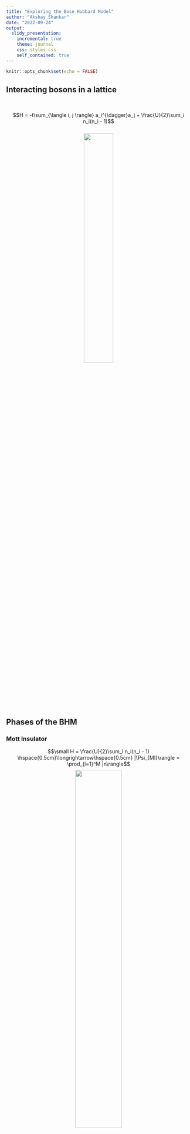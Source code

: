 ```yaml
---
title: "Exploring the Bose Hubbard Model"
author: "Akshay Shankar"
date: "2022-09-24"
output: 
  slidy_presentation:
    incremental: true
    theme: journal
    css: styles.css
    self_contained: true
---
```


```r
knitr::opts_chunk$set(echo = FALSE)
```

## Interacting bosons in a lattice
<br>

$$H = -t\sum_{\langle i, j \rangle} a_i^{\dagger}a_j + \frac{U}{2}\sum_i n_i(n_i - 1)$$
<br>
<center>
![](./images/lattice.png){width=40%}
</center>

## Phases of the BHM

### Mott Insulator

$$\small H = \frac{U}{2}\sum_i n_i(n_i - 1) \hspace{0.5cm}\longrightarrow\hspace{0.5cm} |\Psi_{MI}\rangle = \prod_{i=1}^M |n\rangle$$
<center>
![](./images/mott.png){width=50%}
</center>

### Superfluid

$$\small H = -t\sum_{\langle i, j \rangle} a_i^{\dagger}a_j\hspace{0.5cm}\longrightarrow\hspace{0.5cm}|\Psi_{SF}\rangle= \frac{1}{N!} (\sum_{i=1}^M a_i^{\dagger})^N |{0}\rangle \hspace{0.5cm}$$

<center>
![](./images/superfluid.png){width=50%}
</center>

## Exact Diagonalization

Consider N bosons in M lattice sites.

<br>

- $$\text{Enumerate basis set: }\hspace{0.5cm} |n_1, n_2, ..., n_M\rangle \hspace{0.5cm} s.t. \hspace{0.5cm} \sum_{i=1}^M n_i = N$$
<br>
- $$\text{Construct hamiltonian matrix: }\hspace{0.5cm} \langle n_1, n_2, ..., n_M| \hspace{0.1cm}\hat{H} \hspace{0.1cm}| n_1', n_2', ..., n_M'\rangle$$
<br>
- $$\text{Diagonalize the hamiltonian: } \hspace{0.5cm} H|\psi\rangle = E|\psi\rangle$$


## Results (ED)
<center>
![](./images/ED_res.png){width=70%}
</center>

## Sparsity of the Hamiltonian
<center>
![](./images/sparsity.png){width=55%}
</center>

<br>
10 bosons; 10 lattice sites.

## Dimensionality scaling
$$\small\text{Dim }(\mathcal{H}) = \frac{(N+M-1)!}{N!(M-1)!}$$
<center>
![](./images/basis_scaling.png){width=80%}
</center>
## Order of Magnitude
<center>
![](./images/dimension.png){width=70%}
</center>

## Mean Field Theory
<br>
$$\small \hat{a}_i = \Psi + \delta\hat{a}_i \hspace{1cm} \Bigg |\hspace{1cm}\mathcal{O}(\delta \hat{a}_i ^2) \approx 0$$
<br>
<center>
![](./images/MFT.png){width=100%}

</center>
<br>
$$\small \underbrace{H = -t\sum_{\langle i, j \rangle} a_i^{\dagger}a_j + \frac{U}{2}\sum_i n_i(n_i - 1)}_{\text{coupled lattice sites}} \hspace{0.5cm}\longrightarrow\hspace{0.5cm} \underbrace{H \{\Psi \} = \sum_i-zt \cdot (\Psi^*a_i + \Psi a_i^{\dagger} - |\Psi|^2) + \frac{U}{2}n_i(n_i -1)}_{\text{de-coupled lattice sites}}$$

## Solution (MFT)
<br>
To find the equilibrium state of the system, we must minimize $G = H - \mu N + TS$.
<br>
<br>
$$\frac{\partial \langle G\rangle}{\partial \Psi} = \frac{\partial \langle H - \mu N\rangle}{\partial \Psi}\Bigg|_{T=0K} = 0$$
<br>

$$ \Psi = \langle \psi_{gs} |\hat{a} | \psi_{gs} \rangle$$
<br>
$$\text{Minimize G} \equiv \text{Self-consistently diagonalize } H\{\Psi\}$$

## Algorithm (MFT)

<center>
![](./images/MFT_alg.png){width=40%}
</center>

## Results (MFT)
<center>
![](./images/MFT_res.png){width=70%}
</center>

## Results (MFT, contd.)
<center>
![](./images/MFT_res2.png){width=55%}
</center>

## Cluster Mean Field Theory

<br>
<br>

<center>
![](./images/CMFT.png){width=90%}
</center>

$$\small \underbrace{H = -t\sum_{\langle i, j \rangle} a_i^{\dagger}a_j + \frac{U}{2}\sum_i n_i(n_i - 1)}_{\text{coupled lattice sites}} \hspace{0.5cm}\longrightarrow\hspace{0.5cm} \underbrace{H \{\Psi_i \} = \sum_C H_{exact} + \sum_{C, C'}H_{MFT}\{ \Psi_i \}}_{\text{de-coupled clusters of sites}}$$

## Results (CMFT)
<center>
![](./images/CMFT_res.png){width=60%}
</center>

## Dipolar bosons in a lattice
<br>

$$H = -t\sum_{\langle i, j \rangle} a_i^{\dagger}a_j + \frac{U}{2}\sum_i n_i(n_i - 1) + V \sum_{\langle i, j \rangle} n_i n_j$$
<br>
<center>
![](./images/modulation.png){width=40%}
</center>

## Solution (MFT)

$$\small H = -t\sum_{\langle i, j \rangle} a_i^{\dagger}a_j + \frac{U}{2}\sum_i n_i(n_i - 1) + V\sum_{\langle i, j \rangle} n_i n_j$$
$$\hat{n}_i = \rho_i + \delta \hat{n}_i\hspace{0.5cm}\Bigg\downarrow \hspace{0.5cm}\hat{a}_i = \Psi_i + \delta\hat{a}_i$$
$$\small H_A \{\Psi_A, \Psi_B,\rho_A, \rho_B \} = -zt \cdot (\Psi_B^*a_A + \Psi_B a_A^{\dagger} - \Psi_A^*\Psi_B) + zV\cdot(\rho_Bn_A - \rho_A\rho_B) + \frac{U}{2}n_A(n_A -1) \\ 
\small H_B \{\Psi_A, \Psi_B,\rho_A, \rho_B \} = -zt \cdot (\Psi_A^*a_B + \Psi_A a_B^{\dagger} - \Psi_B^*\Psi_A) + zV\cdot(\rho_An_B - \rho_B\rho_A) + \frac{U}{2}n_B(n_B -1)$$
<br>
$$\small H \{\Psi_A, \Psi_B,\rho_A, \rho_B\}= \sum_{i \in A} H_i + \sum_{j \in B} H_j$$

<br>
Solve self-consistently: $\hspace{0.5cm}\Psi_i = \langle \psi_{gs, i}|\hat{a}_i |\psi_{gs, i}\rangle \hspace{0.5cm};\hspace{0.5cm} \rho_i = \langle \psi_{gs, i}|\hat{n}_i |\psi_{gs, i}\rangle \hspace{0.5cm}; \hspace{0.5cm} i \in \{A, B\}$

## Results (MFT)
<center>
![](./images/phases.png){width=35%}
</center>
<br>
<center>
![](./images/eBHM.png){width=90%}
</center>

## Results (MFT, contd.)

<br>
<br>

<center>
![](./images/eBHM.gif){width=90%}
</center>

<br>

<center>
![](./images/legend.png){width=50%}
</center>

## What next?

- Quantum Monte Carlo methods
    - Variational QMC
    - Path Integral QMC
        - Evaluate the partition function $Z = Tr(e^{\beta\hat{H}})$
        - Finite-temperature results
        
- $$\hat{H}_0 = \frac{U}{2} \sum_i n_i(n_i-1) - \mu\sum_in _i \hspace{0.5cm}\Bigg|\hspace{0.5cm} \hat{V} = t\sum_{\langle i, j \rangle} a_i^{\dagger}a_j$$

- $$Z \equiv \sum_{m=0}^{\infty} \sum_{i_1,..,i_m} e^{-\beta \epsilon_1} \int_0^{\beta} d\tau_1 \dots \int_0^{\tau_m -1} (e^{-\tau_1\epsilon_1}\langle i_1|V|i_2\rangle e^{\tau_1\epsilon_2})\dots(e^{-\tau_m\epsilon_m}\langle i_m | V|i_1\rangle e^{\tau_m\epsilon_1})$$
- Evaluate the path integral to arbitrary accuracy.

## Variational Ansatz - ANN

Ansatz for the wave-function: $\Psi = \sum_{n} \Psi(n) |n\rangle$ such that $\Psi(n)$ is captured by a neural network.
<center>
![](./images/ANN.svg){width=35%}
</center>

Train the network weights to minimize $\langle \hat{H} \rangle$.

------
<br>
<center>
![](./images/TBC.jpg){width=70%}
</center>